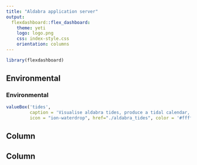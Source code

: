```yaml
---
title: "Aldabra application server"
output: 
  flexdashboard::flex_dashboard:
    theme: yeti
    logo: logo.png
    css: index-style.css
    orientation: columns
---
```


```r
library(flexdashboard)
```

Environmental
-------------------------------------

### Environmental

```r
valueBox('tides', 
         caption = 'Visualise aldabra tides, produce a tidal calendar, or download research grade predicted tidal heights',
         icon = "ion-waterdrop", href="./aldabra_tides", color = '#ffffff')
```


Column
-------------------------------------

Column
-------------------------------------
    